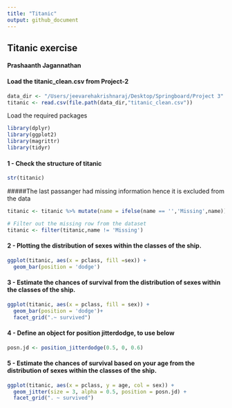 ```yaml
---
title: "Titanic"
output: github_document
---
```

## Titanic exercise
#### Prashaanth Jagannathan

#### Load the titanic_clean.csv from Project-2
```r
data_dir <- "/Users/jeevarehakrishnaraj/Desktop/Springboard/Project 3"
titanic <- read.csv(file.path(data_dir,"titanic_clean.csv"))
```

Load the required packages
```r
library(dplyr)
library(ggplot2)
library(magrittr)
library(tidyr)
```

#### 1 - Check the structure of titanic
```r
str(titanic)
```

#####The last passanger had missing information hence it is excluded from the data

```r

titanic <- titanic %>% mutate(name = ifelse(name == '','Missing',name))

# Filter out the missing row from the dataset 
titanic <- filter(titanic,name != 'Missing')

```
#### 2 - Plotting the distribution of sexes within the classes of the ship.
```r


ggplot(titanic, aes(x = pclass, fill =sex)) +
  geom_bar(position = 'dodge')
```

#### 3 - Estimate the chances of survival from the distribution of sexes within the classes of the ship.
```r
ggplot(titanic, aes(x = pclass, fill = sex)) +
  geom_bar(position = 'dodge')+
  facet_grid(".~ survived")
```
#### 4 - Define an object for position jitterdodge, to use below
```r
posn.jd <- position_jitterdodge(0.5, 0, 0.6)
```
#### 5 - Estimate the chances of survival based on your age from the distribution of sexes within the classes of the ship.
```r
ggplot(titanic, aes(x = pclass, y = age, col = sex)) +
  geom_jitter(size = 3, alpha = 0.5, position = posn.jd) +
  facet_grid(". ~ survived")
```

